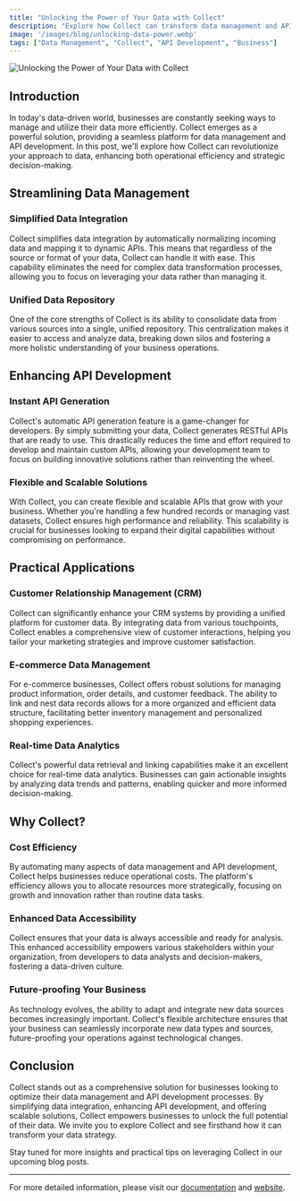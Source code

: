 ```yaml
---
title: "Unlocking the Power of Your Data with Collect"
description: "Explore how Collect can transform data management and API development for your business."
image: '/images/blog/unlocking-data-power.webp'
tags: ["Data Management", "Collect", "API Development", "Business"]
---
```


<PostHeader title="Unlocking the Power of Your Data with Collect" description="Discover the transformative capabilities of Collect in managing and leveraging your business data effectively." />

![Unlocking the Power of Your Data with Collect](/images/blog/unlocking-data-power.webp)

## Introduction

In today's data-driven world, businesses are constantly seeking ways to manage and utilize their data more efficiently. Collect emerges as a powerful solution, providing a seamless platform for data management and API development. In this post, we'll explore how Collect can revolutionize your approach to data, enhancing both operational efficiency and strategic decision-making.

## Streamlining Data Management

### Simplified Data Integration

Collect simplifies data integration by automatically normalizing incoming data and mapping it to dynamic APIs. This means that regardless of the source or format of your data, Collect can handle it with ease. This capability eliminates the need for complex data transformation processes, allowing you to focus on leveraging your data rather than managing it.

### Unified Data Repository

One of the core strengths of Collect is its ability to consolidate data from various sources into a single, unified repository. This centralization makes it easier to access and analyze data, breaking down silos and fostering a more holistic understanding of your business operations.

## Enhancing API Development

### Instant API Generation

Collect's automatic API generation feature is a game-changer for developers. By simply submitting your data, Collect generates RESTful APIs that are ready to use. This drastically reduces the time and effort required to develop and maintain custom APIs, allowing your development team to focus on building innovative solutions rather than reinventing the wheel.

### Flexible and Scalable Solutions

With Collect, you can create flexible and scalable APIs that grow with your business. Whether you're handling a few hundred records or managing vast datasets, Collect ensures high performance and reliability. This scalability is crucial for businesses looking to expand their digital capabilities without compromising on performance.

## Practical Applications

### Customer Relationship Management (CRM)

Collect can significantly enhance your CRM systems by providing a unified platform for customer data. By integrating data from various touchpoints, Collect enables a comprehensive view of customer interactions, helping you tailor your marketing strategies and improve customer satisfaction.

### E-commerce Data Management

For e-commerce businesses, Collect offers robust solutions for managing product information, order details, and customer feedback. The ability to link and nest data records allows for a more organized and efficient data structure, facilitating better inventory management and personalized shopping experiences.

### Real-time Data Analytics

Collect's powerful data retrieval and linking capabilities make it an excellent choice for real-time data analytics. Businesses can gain actionable insights by analyzing data trends and patterns, enabling quicker and more informed decision-making.

## Why Collect?

### Cost Efficiency

By automating many aspects of data management and API development, Collect helps businesses reduce operational costs. The platform's efficiency allows you to allocate resources more strategically, focusing on growth and innovation rather than routine data tasks.

### Enhanced Data Accessibility

Collect ensures that your data is always accessible and ready for analysis. This enhanced accessibility empowers various stakeholders within your organization, from developers to data analysts and decision-makers, fostering a data-driven culture.

### Future-proofing Your Business

As technology evolves, the ability to adapt and integrate new data sources becomes increasingly important. Collect's flexible architecture ensures that your business can seamlessly incorporate new data types and sources, future-proofing your operations against technological changes.

## Conclusion

Collect stands out as a comprehensive solution for businesses looking to optimize their data management and API development processes. By simplifying data integration, enhancing API development, and offering scalable solutions, Collect empowers businesses to unlock the full potential of their data. We invite you to explore Collect and see firsthand how it can transform your data strategy.

Stay tuned for more insights and practical tips on leveraging Collect in our upcoming blog posts.

---

For more detailed information, please visit our [documentation](https://docs.collect.so) and [website](https://collect.so)**.**